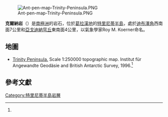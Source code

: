 [[Image:Ant-pen-map-Trinity-Peninsula.PNG|thumb]]

{{coord|63|18|51|S|57|6|3|W|source:GNIS|display=title}}

'''克爾納岩'''（{{lang-en|Koerner Rock}}）是[[南極洲|南極洲]]的岩石，位於[[葛拉漢地|葛拉漢地]]的[[特里尼蒂半島|特里尼蒂半島]]，處於[[迪布澤角|迪布澤角]]西南面7公里和[[亞戈迪納穹丘|亞戈迪納穹丘]]東南面4公里，以氣象學家Roy M. Koerner命名。

==地圖==
* [https://web.archive.org/web/20131002100340/http://www.bkg.bund.de/nn_193194/DE/Bundesamt/Downloads/Kostenlose-Karten/Antarktis-Karten/Satellitenbildkarten/Scale250/Daten/Trinity-Peninsula%2CtemplateId%3Draw%2Cproperty%3DpublicationFile.pdf/Trinity-Peninsula.pdf Trinity Peninsula.] Scale 1:250000 topographic map.  Institut für Angewandte Geodäsie and British Antarctic Survey, 1996.<ref name=gnis/>
==參考文獻==
{{Reflist|refs=
<ref name=gnis>{{cite gnis | type = antarid | id = 8103| name = Koerner Rock | accessdate = 2013-05-13}}</ref>
}}

{{DEFAULTSORT:Koerner Rock}}
[[Category:特里尼蒂半島岩層|Category:特里尼蒂半島岩層]]


{{TrinityPeninsula-geo-stub}}